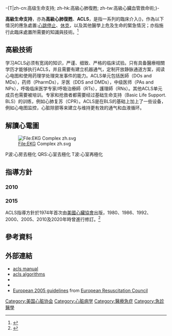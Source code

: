 -{T|zh-cn:高级生命支持; zh-hk:高級心肺復甦; zh-tw:高級心臟血管救命術;}-

{{expand|time=2013-06-15T18:30:47+00:00}}
'''高級生命支持'''，亦為'''高級心肺復甦'''、'''ACLS'''，是指一系列的臨床介入({{lang|en|clinical intervention}})，作為以下情況的應急處置:[[心跳停止|心跳停止]]、[[休克|休克]]，以及其他醫學上危及生命的緊急情況；亦指施行此臨床處置所需要的知識與技術。<ref name=ACLS_2003_1>{{cite book |title=ACLS: Principles and Practice |url=https://archive.org/details/aclsprinciplespr0000unse |publisher=American Heart Association |location=Dallas |year=2003 |isbn=0-87493-341-2 |page=[https://archive.org/details/aclsprinciplespr0000unse/page/n111 1] }}</ref> 

==高級技術==
学习ACLS必须有宽阔的知识，严谨、细致、严格的临床试验。只有具备醫療相關学历才能够执行ACLS，并且需要有建立机器通气，定制开放静脉通道方案，阅读心电图和使用药理学处理突发事件的能力。ACLS单元包括医師（DOs and MDs），药师（PharmDs），牙医（DDS and DMDs），中级医师（PAs and NPs），呼吸临床医学专家/呼吸治療師（RTs），護理師（RNs）。其他ACLS单元成员也需要被培训。专家和抢救者都需要经过基础生命支持（Basic Life Support. BLS）的训练，例如心肺复苏（CPR）。ACLS是在BLS的基础上加上了一些设备，例如心电图监控，心脏除颤等来建立与维持更有效的通气和血液循环。

==解讀心電圖==

[[File:EKG_Complex_zh.svg|File:EKG Complex zh.svg]]

P波:心房去極化
QRS:心室去極化
T波:心室再極化

==指導方針==
===2010===
===2015===
ACLS指導方針於1974年首次由[[美國心臟協會|美國心臟協會]]出版，1980、1986、1992、2000、2005、2010及2020年時曾進行修訂。<ref>{{cite journal |author=Mutchner L |title=The ABCs of CPR—again |journal=Am J Nurs |volume=107 |issue=1 |pages=60–9; quiz 69–70 |pmid=17200636 |doi=10.1097/00000446-200701000-00024 |date=January 2007}}</ref>

==參考資料==
{{reflist}}

== 外部連結 ==
* [http://www.aclscertificationonline.org/acls-algorithms-manual/ acls manual] {{Wayback|url=http://www.aclscertificationonline.org/acls-algorithms-manual/ |date=20150907222243 }}
* [https://web.archive.org/web/20130614124842/http://www.aclscertification.com/pages/aclsalgorithms.html acls algorithms]
*{{cite journal |title=2010 American Heart Association Guidelines for Cardiopulmonary Resuscitation and Emergency Cardiovascular Care Science |journal=Circulation |volume=122 |issue=18 Suppl 3 |date=November 2010 |url=http://guidelines.ecc.org/2010-guidelines-for-cpr.html |author= |access-date=2013-06-15 |archive-url=https://web.archive.org/web/20120520003719/http://guidelines.ecc.org/2010-guidelines-for-cpr.html |archive-date=2012-05-20 |dead-url=yes }}
*{{cite journal |title=2005 American Heart Association Guidelines for Cardiopulmonary Resuscitation and Emergency Cardiovascular Care |journal=Circulation |volume=112 |issue=24 Suppl |pages=IV1–203 |date=December 2005 |pmid=16314375 |doi=10.1161/CIRCULATIONAHA.105.166550 |url=http://circ.ahajournals.org/content/vol112/24_suppl/ |ref={{harvid|2005 American Heart Association Guidelines}} |author1=Ecc Committee |first1=Subcommittees and Task Forces of the American Heart Association |access-date=2013-06-15 |archive-date=2011-06-08 |archive-url=https://web.archive.org/web/20110608191726/http://circ.ahajournals.org/content/vol112/24_suppl/ |dead-url=no }}
* [https://web.archive.org/web/20100530094242/https://www.erc.edu/index.php/guidelines_download_2005/en/ European 2005 guidelines] from [[European_Resuscitation_Council|European Resuscitation Council]]

{{Emergency medicine}}
[[Category:美国心脏协会|Category:美国心脏协会]]
[[Category:心脏病学|Category:心脏病学]]
[[Category:醫療急症|Category:醫療急症]]
[[Category:急診醫學|Category:急診醫學]]